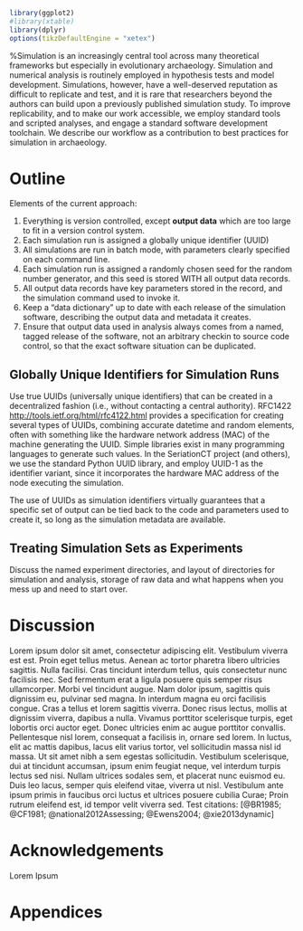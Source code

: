 
```r
library(ggplot2) 
#library(xtable) 
library(dplyr)
options(tikzDefaultEngine = "xetex")
```


%Simulation is an increasingly central tool across many theoretical frameworks but especially in evolutionary archaeology. Simulation and numerical analysis is routinely employed in hypothesis tests and model development. Simulations, however, have a well-deserved reputation as difficult to replicate and test, and it is rare that researchers beyond the authors can build upon a previously published simulation study. To improve replicability, and to make our work accessible, we employ standard tools and scripted analyses, and engage a standard software development toolchain. We describe our workflow as a contribution to best practices for simulation in archaeology.


# Outline

\begin{outline}[enumerate]
	\1 Simulations are almost never reused and built upon, and simulated data are not reused for multiple studies
		\2 Should we expect to reuse code?  Yes.  
		\2 Should we expect to reuse simulated dat?  Yes, under suitable circumstances.
		\2 Example of cultural transmission models - we reimplement the same models over and over.  Why?   
	\1 Difficulties in sharing, reusing, and replicating simulations
		\2 Baz
\end{outline}

Elements of the current approach:

1.  Everything is version controlled, except **output data** which are too large to fit in a version control system. 
1.  Each simulation run is assigned a globally unique identifier (UUID)
1.  All simulations are run in batch mode, with parameters clearly specified on each command line.
1.  Each simulation run is assigned a randomly chosen seed for the random number generator, and this seed is stored WITH all output data records.
1.  All output data records have key parameters stored in the record, and the simulation command used to invoke it.  
1.  Keep a "data dictionary" up to date with each release of the simulation software, describing the output data and metadata it creates.
1.  Ensure that output data used in analysis always comes from a named, tagged release of the software, not an arbitrary checkin to source code control, so that the exact software situation can be duplicated.  


## Globally Unique Identifiers for Simulation Runs ##

Use true UUIDs (universally unique identifiers) that can be created in a decentralized fashion (i.e., without contacting a central authority).  RFC1422 [http://tools.ietf.org/html/rfc4122.html](http://tools.ietf.org/html/rfc4122.html) provides a specification for creating several types of UUIDs, combining accurate datetime and random elements, often with something like the hardware network address (MAC) of the machine generating the UUID.  Simple libraries exist in many programming languages to generate such values.  In the SeriationCT project (and others), we use the standard Python UUID library, and employ UUID-1 as the identifier variant, since it incorporates the hardware MAC address of the node executing the simulation.  

The use of UUIDs as simulation identifiers virtually guarantees that a specific set of output can be tied back to the code and parameters used to create it, so long as the simulation metadata are available.  


## Treating Simulation Sets as Experiments ##

Discuss the named experiment directories, and layout of directories for simulation and analysis, storage of raw data and what happens when you mess up and need to start over.  


# Discussion

Lorem ipsum dolor sit amet, consectetur adipiscing elit. Vestibulum viverra est est. Proin eget tellus metus. Aenean ac tortor pharetra libero ultricies sagittis. Nulla facilisi. Cras tincidunt interdum tellus, quis consectetur nunc facilisis nec. Sed fermentum erat a ligula posuere quis semper risus ullamcorper. Morbi vel tincidunt augue. Nam dolor ipsum, sagittis quis dignissim eu, pulvinar sed magna. In interdum magna eu orci facilisis congue. Cras a tellus et lorem sagittis viverra. Donec risus lectus, mollis at dignissim viverra, dapibus a nulla. Vivamus porttitor scelerisque turpis, eget lobortis orci auctor eget. Donec ultricies enim ac augue porttitor convallis. Pellentesque nisl lorem, consequat a facilisis in, ornare sed lorem. In luctus, elit ac mattis dapibus, lacus elit varius tortor, vel sollicitudin massa nisl id massa.  Ut sit amet nibh a sem egestas sollicitudin. Vestibulum scelerisque, dui at tincidunt accumsan, ipsum enim feugiat neque, vel interdum turpis lectus sed nisi. Nullam ultrices sodales sem, et placerat nunc euismod eu. Duis leo lacus, semper quis eleifend vitae, viverra ut nisl. Vestibulum ante ipsum primis in faucibus orci luctus et ultrices posuere cubilia Curae; Proin rutrum eleifend est, id tempor velit viverra sed.  Test citations: [@BR1985; @CF1981; @national2012Assessing; @Ewens2004; @xie2013dynamic]


# Acknowledgements

Lorem Ipsum


# Appendices

